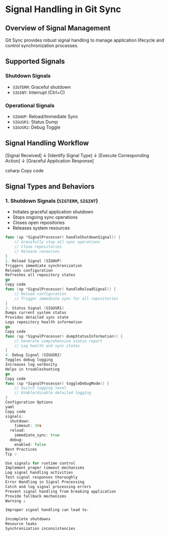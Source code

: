 # Signal Handling in Git Sync

## Overview of Signal Management

Git Sync provides robust signal handling to manage application lifecycle and control synchronization processes.

## Supported Signals

### Shutdown Signals
- `SIGTERM`: Graceful shutdown
- `SIGINT`: Interrupt (Ctrl+C)

### Operational Signals
- `SIGHUP`: Reload/Immediate Sync
- `SIGUSR1`: Status Dump
- `SIGUSR2`: Debug Toggle

## Signal Handling Workflow

[Signal Received]
↓
[Identify Signal Type]
↓
[Execute Corresponding Action]
↓
[Graceful Application Response]

csharp
Copy code

## Signal Types and Behaviors

### 1. Shutdown Signals (`SIGTERM`, `SIGINT`)

- Initiates graceful application shutdown
- Stops ongoing sync operations
- Closes open repositories
- Releases system resources

```go
func (sp *SignalProcessor) handleShutdownSignal() {
    // Gracefully stop all sync operations
    // Close repositories
    // Release resources
}
2. Reload Signal (SIGHUP)
Triggers immediate synchronization
Reloads configuration
Refreshes all repository states
go
Copy code
func (sp *SignalProcessor) handleReloadSignal() {
    // Reload configuration
    // Trigger immediate sync for all repositories
}
3. Status Signal (SIGUSR1)
Dumps current system status
Provides detailed sync state
Logs repository health information
go
Copy code
func (sp *SignalProcessor) dumpStatusInformation() {
    // Generate comprehensive status report
    // Log health and sync states
}
4. Debug Signal (SIGUSR2)
Toggles debug logging
Increases log verbosity
Helps in troubleshooting
go
Copy code
func (sp *SignalProcessor) toggleDebugMode() {
    // Switch logging level
    // Enable/disable detailed logging
}
Configuration Options
yaml
Copy code
signals:
  shutdown:
    timeout: 30s
  reload:
    immediate_sync: true
  debug:
    enabled: false
Best Practices
Tip 💡

Use signals for runtime control
Implement proper timeout mechanisms
Log signal handling activities
Test signal responses thoroughly
Error Handling in Signal Processing
Catch and log signal processing errors
Prevent signal handling from breaking application
Provide fallback mechanisms
Warning ⚠️

Improper signal handling can lead to:

Incomplete shutdowns
Resource leaks
Synchronization inconsistencies